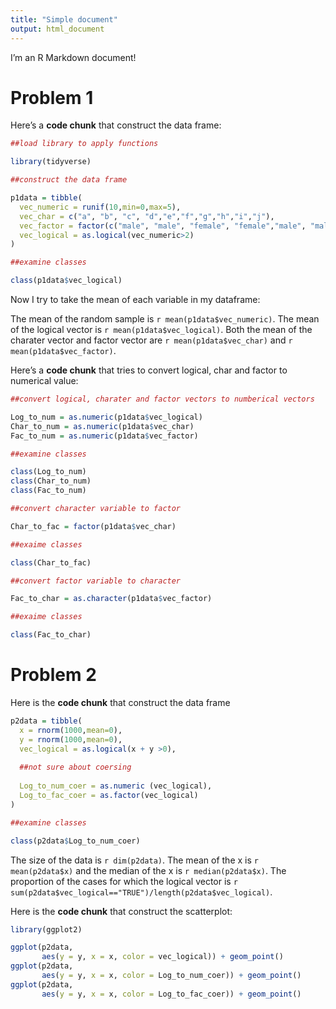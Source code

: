 ```yaml
---
title: "Simple document"
output: html_document
---
```


I'm an R Markdown document! 

# Problem 1

Here's a **code chunk** that construct the data frame:

```r

##load library to apply functions

library(tidyverse)

##construct the data frame

p1data = tibble(
  vec_numeric = runif(10,min=0,max=5),
  vec_char = c("a", "b", "c", "d","e","f","g","h","i","j"),
  vec_factor = factor(c("male", "male", "female", "female","male", "male", "female", "female","male", "male")),
  vec_logical = as.logical(vec_numeric>2)
)

##examine classes

class(p1data$vec_logical)
```

Now I try to take the mean of each variable in my dataframe:

The mean of the random sample is `r mean(p1data$vec_numeric)`. The mean of the logical vector is `r mean(p1data$vec_logical)`. Both the mean of the charater vector and factor vector are `r mean(p1data$vec_char)` and `r mean(p1data$vec_factor)`. 

Here's a **code chunk** that tries to convert logical, char and factor to numerical value:

```r

##convert logical, charater and factor vectors to numberical vectors

Log_to_num = as.numeric(p1data$vec_logical)
Char_to_num = as.numeric(p1data$vec_char)
Fac_to_num = as.numeric(p1data$vec_factor)

##examine classes

class(Log_to_num)
class(Char_to_num)
class(Fac_to_num)
```


```r

##convert character variable to factor 

Char_to_fac = factor(p1data$vec_char)

##exaime classes

class(Char_to_fac)
```

```r

##convert factor variable to character

Fac_to_char = as.character(p1data$vec_factor)

##exaime classes

class(Fac_to_char)

```

# Problem 2

Here is the **code chunk** that construct the data frame

```r

p2data = tibble(
  x = rnorm(1000,mean=0),
  y = rnorm(1000,mean=0),
  vec_logical = as.logical(x + y >0),
  
  ##not sure about coersing
  
  Log_to_num_coer = as.numeric (vec_logical),
  Log_to_fac_coer = as.factor(vec_logical)
)

##examine classes

class(p2data$Log_to_num_coer)

```

The size of the data is `r dim(p2data)`. The mean of the x is `r mean(p2data$x)` and the median of the x is `r median(p2data$x)`. The proportion of the cases for which the logical vector is `r sum(p2data$vec_logical=="TRUE")/length(p2data$vec_logical)`.

Here is the **code chunk** that construct the scatterplot: 

```r
library(ggplot2)

ggplot(p2data,
       aes(y = y, x = x, color = vec_logical)) + geom_point()
ggplot(p2data,
       aes(y = y, x = x, color = Log_to_num_coer)) + geom_point()
ggplot(p2data,
       aes(y = y, x = x, color = Log_to_fac_coer)) + geom_point()
```




